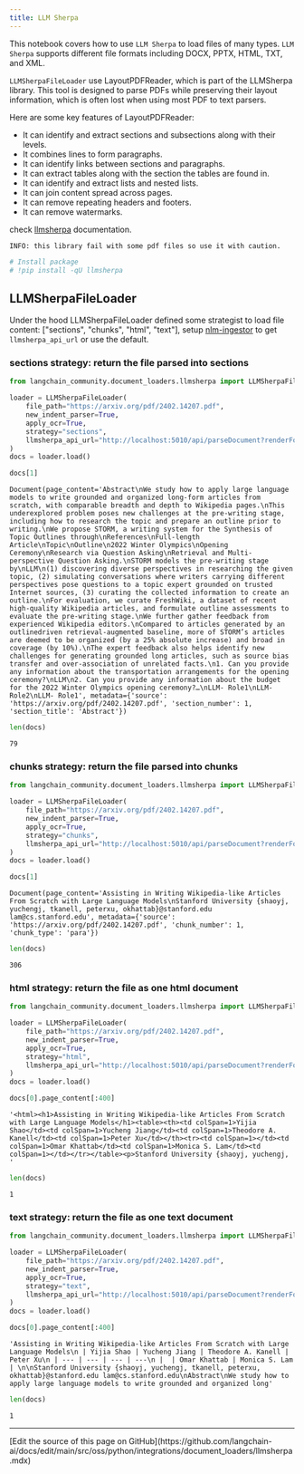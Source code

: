 ```yaml
---
title: LLM Sherpa
---
```


This notebook covers how to use `LLM Sherpa` to load files of many types. `LLM Sherpa` supports different file formats including DOCX, PPTX, HTML, TXT, and XML.

`LLMSherpaFileLoader` use LayoutPDFReader, which is part of the LLMSherpa library. This tool is designed to parse PDFs while preserving their layout information, which is often lost when using most PDF to text parsers.

Here are some key features of LayoutPDFReader:

* It can identify and extract sections and subsections along with their levels.
* It combines lines to form paragraphs.
* It can identify links between sections and paragraphs.
* It can extract tables along with the section the tables are found in.
* It can identify and extract lists and nested lists.
* It can join content spread across pages.
* It can remove repeating headers and footers.
* It can remove watermarks.

check [llmsherpa](https://llmsherpa.readthedocs.io/en/latest/) documentation.

`INFO: this library fail with some pdf files so use it with caution.`

```python
# Install package
# !pip install -qU llmsherpa
```

## LLMSherpaFileLoader

Under the hood LLMSherpaFileLoader defined some strategist to load file content: ["sections", "chunks", "html", "text"], setup [nlm-ingestor](https://github.com/nlmatics/nlm-ingestor) to get `llmsherpa_api_url` or use the default.

### sections strategy: return the file parsed into sections

```python
from langchain_community.document_loaders.llmsherpa import LLMSherpaFileLoader

loader = LLMSherpaFileLoader(
    file_path="https://arxiv.org/pdf/2402.14207.pdf",
    new_indent_parser=True,
    apply_ocr=True,
    strategy="sections",
    llmsherpa_api_url="http://localhost:5010/api/parseDocument?renderFormat=all",
)
docs = loader.load()
```

```python
docs[1]
```

```output
Document(page_content='Abstract\nWe study how to apply large language models to write grounded and organized long-form articles from scratch, with comparable breadth and depth to Wikipedia pages.\nThis underexplored problem poses new challenges at the pre-writing stage, including how to research the topic and prepare an outline prior to writing.\nWe propose STORM, a writing system for the Synthesis of Topic Outlines through\nReferences\nFull-length Article\nTopic\nOutline\n2022 Winter Olympics\nOpening Ceremony\nResearch via Question Asking\nRetrieval and Multi-perspective Question Asking.\nSTORM models the pre-writing stage by\nLLM\n(1) discovering diverse perspectives in researching the given topic, (2) simulating conversations where writers carrying different perspectives pose questions to a topic expert grounded on trusted Internet sources, (3) curating the collected information to create an outline.\nFor evaluation, we curate FreshWiki, a dataset of recent high-quality Wikipedia articles, and formulate outline assessments to evaluate the pre-writing stage.\nWe further gather feedback from experienced Wikipedia editors.\nCompared to articles generated by an outlinedriven retrieval-augmented baseline, more of STORM’s articles are deemed to be organized (by a 25% absolute increase) and broad in coverage (by 10%).\nThe expert feedback also helps identify new challenges for generating grounded long articles, such as source bias transfer and over-association of unrelated facts.\n1. Can you provide any information about the transportation arrangements for the opening ceremony?\nLLM\n2. Can you provide any information about the budget for the 2022 Winter Olympics opening ceremony?…\nLLM- Role1\nLLM- Role2\nLLM- Role1', metadata={'source': 'https://arxiv.org/pdf/2402.14207.pdf', 'section_number': 1, 'section_title': 'Abstract'})
```

```python
len(docs)
```

```output
79
```

### chunks strategy: return the file parsed into chunks

```python
from langchain_community.document_loaders.llmsherpa import LLMSherpaFileLoader

loader = LLMSherpaFileLoader(
    file_path="https://arxiv.org/pdf/2402.14207.pdf",
    new_indent_parser=True,
    apply_ocr=True,
    strategy="chunks",
    llmsherpa_api_url="http://localhost:5010/api/parseDocument?renderFormat=all",
)
docs = loader.load()
```

```python
docs[1]
```

```output
Document(page_content='Assisting in Writing Wikipedia-like Articles From Scratch with Large Language Models\nStanford University {shaoyj, yuchengj, tkanell, peterxu, okhattab}@stanford.edu lam@cs.stanford.edu', metadata={'source': 'https://arxiv.org/pdf/2402.14207.pdf', 'chunk_number': 1, 'chunk_type': 'para'})
```

```python
len(docs)
```

```output
306
```

### html strategy: return the file as one html document

```python
from langchain_community.document_loaders.llmsherpa import LLMSherpaFileLoader

loader = LLMSherpaFileLoader(
    file_path="https://arxiv.org/pdf/2402.14207.pdf",
    new_indent_parser=True,
    apply_ocr=True,
    strategy="html",
    llmsherpa_api_url="http://localhost:5010/api/parseDocument?renderFormat=all",
)
docs = loader.load()
```

```python
docs[0].page_content[:400]
```

```output
'<html><h1>Assisting in Writing Wikipedia-like Articles From Scratch with Large Language Models</h1><table><th><td colSpan=1>Yijia Shao</td><td colSpan=1>Yucheng Jiang</td><td colSpan=1>Theodore A. Kanell</td><td colSpan=1>Peter Xu</td></th><tr><td colSpan=1></td><td colSpan=1>Omar Khattab</td><td colSpan=1>Monica S. Lam</td><td colSpan=1></td></tr></table><p>Stanford University {shaoyj, yuchengj, '
```

```python
len(docs)
```

```output
1
```

### text strategy: return the file as one text document

```python
from langchain_community.document_loaders.llmsherpa import LLMSherpaFileLoader

loader = LLMSherpaFileLoader(
    file_path="https://arxiv.org/pdf/2402.14207.pdf",
    new_indent_parser=True,
    apply_ocr=True,
    strategy="text",
    llmsherpa_api_url="http://localhost:5010/api/parseDocument?renderFormat=all",
)
docs = loader.load()
```

```python
docs[0].page_content[:400]
```

```output
'Assisting in Writing Wikipedia-like Articles From Scratch with Large Language Models\n | Yijia Shao | Yucheng Jiang | Theodore A. Kanell | Peter Xu\n | --- | --- | --- | ---\n |  | Omar Khattab | Monica S. Lam | \n\nStanford University {shaoyj, yuchengj, tkanell, peterxu, okhattab}@stanford.edu lam@cs.stanford.edu\nAbstract\nWe study how to apply large language models to write grounded and organized long'
```

```python
len(docs)
```

```output
1
```

---

<Callout icon="pen-to-square" iconType="regular">
  [Edit the source of this page on GitHub](https://github.com/langchain-ai/docs/edit/main/src/oss/python/integrations/document_loaders/llmsherpa.mdx)
</Callout>
